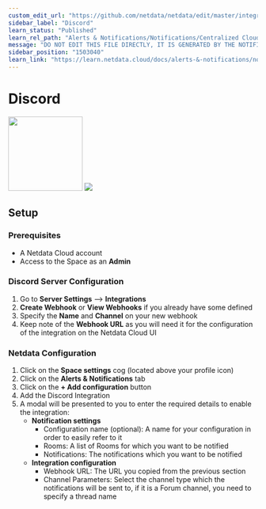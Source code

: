 ```yaml
---
custom_edit_url: "https://github.com/netdata/netdata/edit/master/integrations/cloud-notifications/metadata.yaml"
sidebar_label: "Discord"
learn_status: "Published"
learn_rel_path: "Alerts & Notifications/Notifications/Centralized Cloud Notifications"
message: "DO NOT EDIT THIS FILE DIRECTLY, IT IS GENERATED BY THE NOTIFICATION'S metadata.yaml FILE"
sidebar_position: "1503040"
learn_link: "https://learn.netdata.cloud/docs/alerts-&-notifications/notifications/centralized-cloud-notifications/discord"
---
```



# Discord

<img src="https://netdata.cloud/img/discord.png" width="150"/>

<img src="https://img.shields.io/badge/maintained%20by-Netdata-%2300ab44" />

## Setup


### Prerequisites

- A Netdata Cloud account
- Access to the Space as an **Admin**

### Discord Server Configuration

1. Go to **Server Settings** --> **Integrations**
2. **Create Webhook** or **View Webhooks** if you already have some defined
3. Specify the **Name** and **Channel** on your new webhook
4. Keep note of the **Webhook URL** as you will need it for the configuration of the integration on the Netdata Cloud UI

### Netdata Configuration

1. Click on the **Space settings** cog (located above your profile icon)
2. Click on the **Alerts & Notifications** tab
3. Click on the **+ Add configuration** button
4. Add the Discord Integration
5. A modal will be presented to you to enter the required details to enable the integration:
    - **Notification settings**
      - Configuration name (optional): A name for your configuration in order to easily refer to it
      - Rooms: A list of Rooms for which you want to be notified
      - Notifications: The notifications which you want to be notified
    - **Integration configuration**
      - Webhook URL: The URL you copied from the previous section
      - Channel Parameters: Select the channel type which the notifications will be sent to, if it is a Forum channel, you need to specify a thread name



